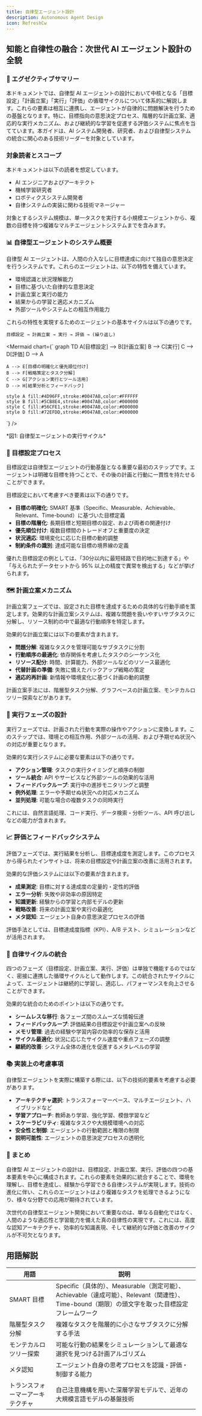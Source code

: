 ```yaml
---
title: 自律型エージェント設計
description: Autonomous Agent Design
icon: RefreshCw
---
```



## 知能と自律性の融合：次世代 AI エージェント設計の全貌

### 🔑 エグゼクティブサマリー

本ドキュメントでは、自律型 AI エージェントの設計において中核となる「目標設定」「計画立案」「実行」「評価」の循環サイクルについて体系的に解説します。これらの要素は相互に連携し、エージェントが自律的に問題解決を行うための基盤となります。特に、目標指向の意思決定プロセス、階層的な計画立案、適応的な実行メカニズム、および継続的な学習を促進する評価システムに焦点を当てています。本ガイドは、AI システム開発者、研究者、および自律型システムの統合に関心のある技術リーダーを対象としています。

### 対象読者とスコープ

本ドキュメントは以下の読者を想定しています。

- AI エンジニアおよびアーキテクト
- 機械学習研究者
- ロボティクスシステム開発者
- 自律システムの実装に関わる技術マネージャー

対象とするシステム規模は、単一タスクを実行する小規模エージェントから、複数の目標を持つ複雑なマルチエージェントシステムまでを含みます。

### 📊 自律型エージェントのシステム概要

自律型 AI エージェントは、人間の介入なしに目標達成に向けて独自の意思決定を行うシステムです。これらのエージェントは、以下の特性を備えています。

- 環境認識と状況理解能力
- 目標に基づいた自律的な意思決定
- 計画立案と実行の能力
- 結果からの学習と適応メカニズム
- 外部ツールやシステムとの相互作用能力

これらの特性を実現するためのエージェントの基本サイクルは以下の通りです。

```
目標設定 → 計画立案 → 実行 → 評価 → (繰り返し)
```

<Mermaid chart={`
graph TD
    A[目標設定] --> B[計画立案]
    B --> C[実行]
    C --> D[評価]
    D --> A

    A --> E[目標の明確化と優先順位付け]
    B --> F[戦略策定とタスク分解]
    C --> G[アクション実行とツール活用]
    D --> H[結果分析とフィードバック]

    style A fill:#4D96FF,stroke:#0047AB,color:#FFFFFF
    style B fill:#5CB8E4,stroke:#0047AB,color:#000000
    style C fill:#56CFE1,stroke:#0047AB,color:#000000
    style D fill:#72EFDD,stroke:#0047AB,color:#000000
`} />

<div className="text-slate-400">
*図1: 自律型エージェントの実行サイクル*
</div>

### 🎯 目標設定プロセス

目標設定は自律型エージェントの行動基盤となる重要な最初のステップです。エージェントは明確な目標を持つことで、その後の計画と行動に一貫性を持たせることができます。

目標設定において考慮すべき要素は以下の通りです。

- **目標の明確化**: SMART 基準（Specific、Measurable、Achievable、Relevant、Time-bound）に基づいた目標定義
- **目標の階層化**: 長期目標と短期目標の設定、および両者の関連付け
- **優先順位付け**: 複数目標間のトレードオフと重要度の決定
- **状況適応**: 環境変化に応じた目標の動的調整
- **制約条件の識別**: 達成可能な目標の境界線の定義

優れた目標設定の例としては、「30分以内に最短経路で目的地に到達する」や「与えられたデータセットから 95% 以上の精度で異常を検出する」などが挙げられます。

### 🗺️ 計画立案メカニズム

計画立案フェーズでは、設定された目標を達成するための具体的な行動手順を策定します。効果的な計画立案システムは、複雑な問題を扱いやすいサブタスクに分解し、リソース制約の中で最適な行動順序を特定します。

効果的な計画立案には以下の要素が含まれます。

- **問題分解**: 複雑なタスクを管理可能なサブタスクに分割
- **行動順序の最適化**: 依存関係を考慮したタスクのシーケンス化
- **リソース配分**: 時間、計算能力、外部ツールなどのリソース最適化
- **代替計画の準備**: 失敗に備えたバックアップ戦略の策定
- **適応的再計画**: 新情報や環境変化に基づく計画の動的調整

計画立案手法には、階層型タスク分解、グラフベースの計画立案、モンテカルロツリー探索などがあります。

### 🔧 実行フェーズの設計

実行フェーズでは、計画された行動を実際の操作やアクションに変換します。このステップでは、環境との相互作用、外部ツールの活用、および予期せぬ状況への対応が重要となります。

効果的な実行システムに必要な要素は以下の通りです。

- **アクション管理**: タスクの実行タイミングと順序の制御
- **ツール統合**: API やサービスなど外部ツールの効果的な活用
- **フィードバックループ**: 実行中の進捗モニタリングと調整
- **例外処理**: エラーや予期せぬ状況への対応メカニズム
- **並列処理**: 可能な場合の複数タスクの同時実行

これには、自然言語処理、コード実行、データ検索・分析ツール、API 呼び出しなどの能力が含まれます。

### 📈 評価とフィードバックシステム

評価フェーズでは、実行結果を分析し、目標達成度を測定します。このプロセスから得られたインサイトは、将来の目標設定や計画立案の改善に活用されます。

効果的な評価システムには以下の要素が含まれます。

- **成果測定**: 目標に対する達成度の定量的・定性的評価
- **エラー分析**: 失敗や非効率の原因特定
- **知識更新**: 経験からの学習と内部モデルの更新
- **戦略改善**: 将来の計画立案や実行の最適化
- **メタ認知**: エージェント自身の意思決定プロセスの評価

評価手法としては、目標達成度指標（KPI）、A/B テスト、シミュレーションなどが活用されます。

### 🔄 自律サイクルの統合

四つのフェーズ（目標設定、計画立案、実行、評価）は単独で機能するのではなく、密接に連携した循環サイクルとして動作します。この統合されたサイクルによって、エージェントは継続的に学習し、適応し、パフォーマンスを向上させることができます。

効果的な統合のためのポイントは以下の通りです。

- **シームレスな移行**: 各フェーズ間のスムーズな情報伝達
- **フィードバックループ**: 評価結果の目標設定や計画立案への反映
- **メモリ管理**: 過去の経験や学習内容の効率的な保存と活用
- **サイクル最適化**: 状況に応じたサイクル速度や重点フェーズの調整
- **継続的改善**: システム全体の進化を促進するメタレベルの学習

### 📚 実装上の考慮事項

自律型エージェントを実際に構築する際には、以下の技術的要素を考慮する必要があります。

- **アーキテクチャ選択**: トランスフォーマーベース、マルチエージェント、ハイブリッドなど
- **学習アプローチ**: 教師あり学習、強化学習、模倣学習など
- **スケーラビリティ**: 複雑なタスクや大規模環境への対応
- **安全性と制御**: エージェントの行動範囲と権限の制限
- **説明可能性**: エージェントの意思決定プロセスの透明化

### 🌟 まとめ

自律型 AI エージェントの設計は、目標設定、計画立案、実行、評価の四つの基本要素を中心に構成されます。これらの要素を効果的に統合することで、環境を理解し、目標を達成し、経験から学習できる自律システムが実現します。技術の進化に伴い、これらのエージェントはより複雑なタスクを処理できるようになり、様々な分野での応用が期待されています。

次世代の自律型エージェント開発において重要なのは、単なる自動化ではなく、人間のような適応性と学習能力を備えた真の自律性の実現です。これには、高度な認知アーキテクチャ、効率的な知識表現、そして継続的な評価と改善のサイクルが不可欠となります。

## 用語解説

| 用語 | 説明 |
|------|------|
| SMART 目標 | Specific（具体的）、Measurable（測定可能）、Achievable（達成可能）、Relevant（関連性）、Time-bound（期限）の頭文字を取った目標設定フレームワーク |
| 階層型タスク分解 | 複雑なタスクを階層的に小さなサブタスクに分解する手法 |
| モンテカルロツリー探索 | 可能な行動の結果をシミュレーションして最適な選択を見つける計画アルゴリズム |
| メタ認知 | エージェント自身の思考プロセスを認識・評価・制御する能力 |
| トランスフォーマーアーキテクチャ | 自己注意機構を用いた深層学習モデルで、近年の大規模言語モデルの基盤技術 |
